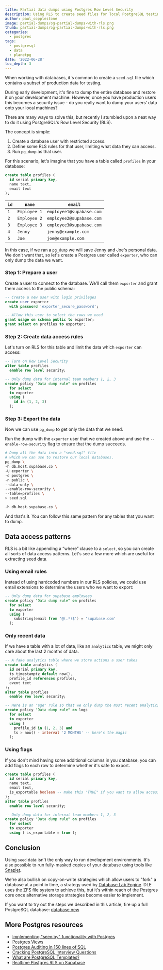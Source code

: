 ```yaml
---
title: Partial data dumps using Postgres Row Level Security
description: Using RLS to create seed files for local PostgreSQL testing.
author: paul_copplestone
image: partial-dumps/og-partial-dumps-with-rls.png
thumb: partial-dumps/og-partial-dumps-with-rls.png
categories:
  - postgres
tags:
  - postgresql
  - data
  - planetpg
date: '2022-06-28'
toc_depth: 3
---
```


When working with databases, it's common to create a `seed.sql` file which contains a subset of production data for testing.

During early development, it's fine to dump the entire database and restore it on your development machine.
However, once you have production users this becomes a security issue - do you really want to dump your users' data onto your local machines?

There are many ways to solve this, but recently I stumbled upon a neat way to do it using PostgreSQL's Row Level Security (RLS).

The concept is simple:

1. Create a database user with restricted access.
2. Define some RLS rules for that user, limiting what data they can access.
3. Run `pg_dump` as that user.

For this scenario, let's imagine that you have a table called `profiles` in your database:

```sql hideCopy
create table profiles (
  id serial primary key,
  name text,
  email text
);
```

| `id` | `name`       | `email`                  |
| ---- | ------------ | ------------------------ |
| `1`  | `Employee 1` | `employee1@supabase.com` |
| `2`  | `Employee 2` | `employee2@supabase.com` |
| `3`  | `Employee 3` | `employee3@supabase.com` |
| `4`  | `Jenny`      | `jenny@example.com`      |
| `5`  | `Joe`        | `joe@example.com`        |

In this case, if we ran a `pg_dump` we will save Jenny and Joe's personal data. We don't want that, so let's create a Postgres user called `exporter`, who can only dump the data we want.

### Step 1: Prepare a user

Create a user to connect to the database. We'll call them `exporter` and grant them access to the public schema:

```sql hideCopy
-- Create a new user with login privileges
create user exporter
  with password 'exporter_secure_password';

-- Allow this user to select the rows we need
grant usage on schema public to exporter;
grant select on profiles to exporter;
```

### Step 2: Create data access rules

Let's turn on RLS for this table and limit the data which `exporter` can access:

```sql hideCopy hideLineNumbers
-- Turn on Row Level Security
alter table profiles
  enable row level security;

-- Only dump data for internal team members 1, 2, 3
create policy "Data dump rule" on profiles
  for select
  to exporter
  using (
    id in (1, 2, 3)
  );
```

### Step 3: Export the data

Now we can use `pg_dump` to get only the data that we need.

Run the dump with the `exporter` user that we created above and use the `--enable-row-security` flag to ensure that the dump succeeds.

```bash hideCopy hideLineNumbers
# Dump all the data into a "seed.sql" file
# which we can use to restore our local databases.
pg_dump \
-h db.host.supabase.co \
-U exporter \
-d postgres \
-n public \
--data-only \
--enable-row-security \
--table=profiles \
> seed.sql
```

```bash hideCopy hideLineNumbers
-h db.host.supabase.co \
```

And that's it. You can follow this same pattern for any tables that you want to dump.

## Data access patterns

RLS is a bit like appending a “where” clause to a `select`, so you can create all sorts of data access patterns. Let's see a few more which are useful for extracting seed data.

### Using email rules

Instead of using hardcoded numbers in our RLS policies, we could use email extensions to determine the users who we want to export:

```sql hideCopy
-- Only dump data for supabase employees
create policy "Data dump rule" on profiles
  for select
  to exporter
  using (
    substring(email from '@(.*)$') = 'supabase.com'
  );

```

### Only recent data

If we have a table with a lot of data, like an `analytics` table, we might only care about the last 2 months of data.

```sql hideCopy
-- A fake analytics table where we store actions a user takes
create table analytics (
  id serial primary key,
  ts timestamptz default now(),
  profile_id references profiles,
  event text
);
alter table profiles
  enable row level security;

-- Here is an "age" rule so that we only dump the most recent analytics
create policy "Data dump rule" on logs
  for select
  to exporter
  using (
    profile_id in (1, 2, 3) and
    ts > now() - interval '2 MONTHS' -- here's the magic
  );
```

### Using flags

If you don't mind having some additional columns in you database, you can add flags to each row to determine whether it's safe to export.

```sql hideCopy
create table profiles (
  id serial primary key,
  name text,
  email text,
  is_exportable boolean -- make this "TRUE" if you want to allow access
);
alter table profiles
  enable row level security;

-- Only dump data for internal team members 1, 2, 3
create policy "Data dump rule" on profiles
  for select
  to exporter
  using ( is_exportable = true );

```

## Conclusion

Using `seed` data isn't the only way to run development environments. It's also possible to run fully-masked copies of your database using tools like
[Snaplet](https://docs.snaplet.dev/tutorials/supabase-clone-environments).

We're also bullish on copy-on-write strategies which allow users to "fork" a database at a point in time,
a strategy used by [Database Lab Engine](https://postgres.ai/docs/database-lab).
DLE uses the ZFS file system to achieve this, but it's within reach of the Postgres core once alternative storage strategies become easier to implement.

If you want to try out the steps we described in this article, fire up a full PostgreSQL database: [database.new](https://database.new)

## More Postgres resources

- [Implementing "seen by" functionality with Postgres](https://supabase.com/blog/seen-by-in-postgresql)
- [Postgres Views](https://supabase.com/blog/postgresql-views)
- [Postgres Auditing in 150 lines of SQL](https://supabase.com/blog/audit)
- [Cracking PostgreSQL Interview Questions](https://supabase.com/blog/cracking-postgres-interview)
- [What are PostgreSQL Templates?](https://supabase.com/blog/postgresql-templates)
- [Realtime Postgres RLS on Supabase](https://supabase.com/blog/realtime-row-level-security-in-postgresql)
